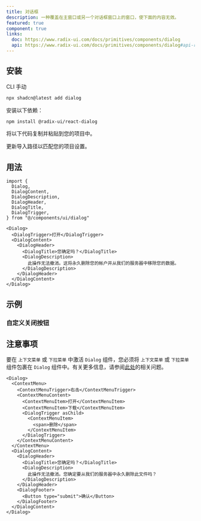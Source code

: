 ```yaml
---
title: 对话框
description: 一种覆盖在主窗口或另一个对话框窗口上的窗口，使下面的内容无效。
featured: true
component: true
links:
  doc: https://www.radix-ui.com/docs/primitives/components/dialog
  api: https://www.radix-ui.com/docs/primitives/components/dialog#api-reference
---
```


<ComponentPreview
  name="dialog-demo"
  description="用于编辑个人资料详细信息的对话框."
/>

## 安装

<CodeTabs>

<TabsList>
  <TabsTrigger value="cli">CLI</TabsTrigger>
  <TabsTrigger value="manual">手动</TabsTrigger>
</TabsList>
<TabsContent value="cli">

```bash
npx shadcn@latest add dialog
```

</TabsContent>

<TabsContent value="manual">

<Steps>

<Step>安装以下依赖：</Step>

```bash
npm install @radix-ui/react-dialog
```

<Step>将以下代码复制并粘贴到您的项目中。</Step>

<ComponentSource name="dialog" />

<Step>更新导入路径以匹配您的项目设置。</Step>

</Steps>

</TabsContent>

</CodeTabs>

## 用法

```tsx
import {
  Dialog,
  DialogContent,
  DialogDescription,
  DialogHeader,
  DialogTitle,
  DialogTrigger,
} from "@/components/ui/dialog"
```

```tsx
<Dialog>
  <DialogTrigger>打开</DialogTrigger>
  <DialogContent>
    <DialogHeader>
      <DialogTitle>您确定吗？</DialogTitle>
      <DialogDescription>
        此操作无法撤消。这将永久删除您的帐户并从我们的服务器中移除您的数据。
      </DialogDescription>
    </DialogHeader>
  </DialogContent>
</Dialog>
```

## 示例

### 自定义关闭按钮

<ComponentPreview name="dialog-close-button" />

## 注意事项

要在 `上下文菜单` 或 `下拉菜单` 中激活 `Dialog` 组件，您必须将 `上下文菜单` 或 `下拉菜单` 组件包裹在 `Dialog` 组件中。有关更多信息，请参阅[此处](https://github.com/radix-ui/primitives/issues/1836)的相关问题。

```tsx {14-25}
<Dialog>
  <ContextMenu>
    <ContextMenuTrigger>右击</ContextMenuTrigger>
    <ContextMenuContent>
      <ContextMenuItem>打开</ContextMenuItem>
      <ContextMenuItem>下载</ContextMenuItem>
      <DialogTrigger asChild>
        <ContextMenuItem>
          <span>删除</span>
        </ContextMenuItem>
      </DialogTrigger>
    </ContextMenuContent>
  </ContextMenu>
  <DialogContent>
    <DialogHeader>
      <DialogTitle>您确定吗？</DialogTitle>
      <DialogDescription>
        此操作无法撤消。您确定要从我们的服务器中永久删除此文件吗？
      </DialogDescription>
    </DialogHeader>
    <DialogFooter>
      <Button type="submit">确认</Button>
    </DialogFooter>
  </DialogContent>
</Dialog>
```